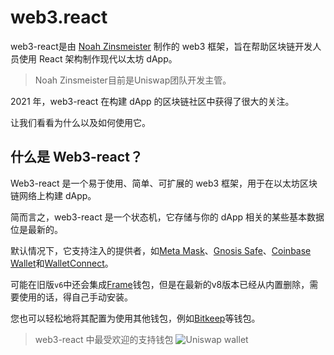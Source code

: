 # web3.react

web3-react是由 [Noah Zinsmeister](https://noahzinsmeister.com/) 制作的 web3 框架，旨在帮助区块链开发人员使用 React 架构制作现代以太坊 dApp。
>Noah Zinsmeister目前是Uniswap团队开发主管。

2021 年，web3-react 在构建 dApp 的区块链社区中获得了很大的关注。

让我们看看为什么以及如何使用它。

## 什么是 Web3-react？

Web3-react 是一个易于使用、简单、可扩展的 web3 框架，用于在以太坊区块链网络上构建 dApp。

简而言之，web3-react 是一个状态机，它存储与你的 dApp 相关的某些基本数据位是最新的。

默认情况下，它支持注入的提供者，如[Meta Mask](https://metamask.io/)、[Gnosis Safe](https://gnosis-safe.io/)、[Coinbase Wallet](https://www.coinbase.com/wallet)和[WalletConnect](https://walletconnect.com/)。

可能在旧版`v6`中还会集成[Frame](https://frame.sh/)钱包，但是在最新的v8版本已经从内置删除，需要使用的话，得自己手动安装。

您也可以轻松地将其配置为使用其他钱包，例如[Bitkeep](https://bitkeep.com/)等钱包。

> web3-react 中最受欢迎的支持钱包
> ![Uniswap wallet](./uniswap-wallet.png)

